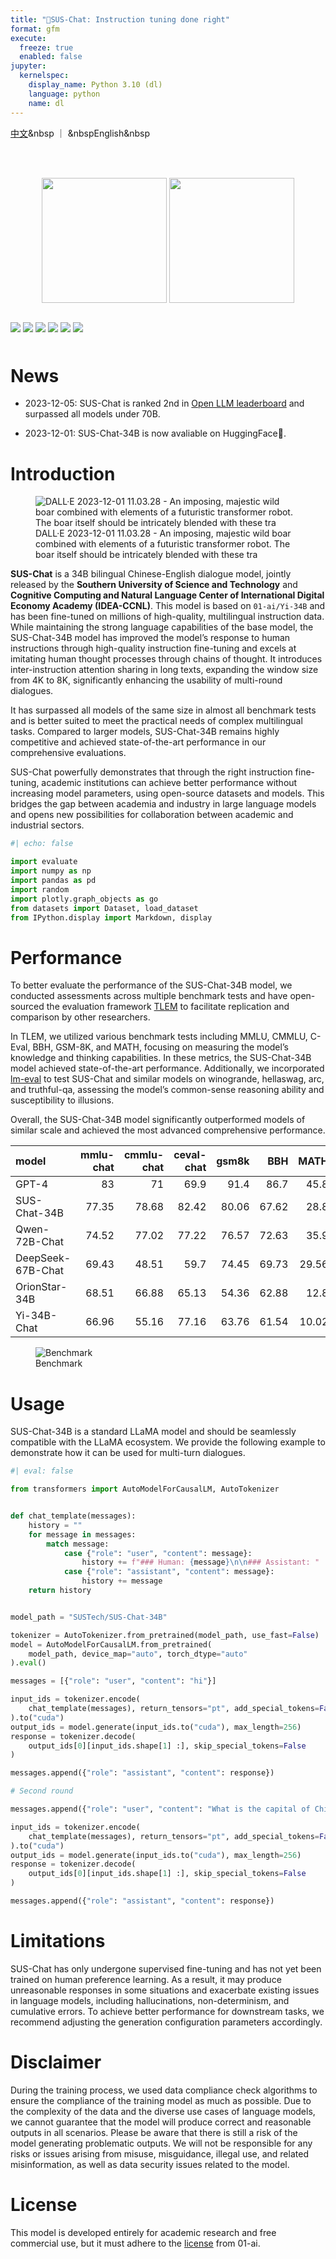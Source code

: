 ```yaml
---
title: "🐷SUS-Chat: Instruction tuning done right"
format: gfm
execute:
  freeze: true
  enabled: false
jupyter:
  kernelspec:
    display_name: Python 3.10 (dl)
    language: python
    name: dl
---
```


<p align="left">
    <a href="README_CN.md">中文</a>&nbsp ｜ &nbspEnglish&nbsp
</p>
<br><br>


<div align="center">

<p align="center">
<img src="https://github.com/SUSTech-IDEA/SUS-Chat/raw/main/assets/sustech.svg?sanitize=true" width="200px"> <img src="https://github.com/SUSTech-IDEA/SUS-Chat/raw/main/assets/ccnl.png?sanitize=true" width="200px">
</p>

<div style="display: inline-block;">
<a rel="noopener nofollow" href="https://github.com/SUSTech-IDEA/SUS-Chat/issues">
  <img src="https://img.shields.io/github/issues/SUSTech-IDEA/SUS-Chat?logo=github" style="margin: 0 0;">
</a>
</div>

<div style="display: inline-block;">
<a href="https://huggingface.co/SUSTech">
  <img src="https://img.shields.io/badge/%F0%9F%A4%97%20Hugging%20Face-SUSTech-blue" style="margin: 0 0;">
</a>
</div>

<div style="display: inline-block;">
<a rel="noopener nofollow" href="https://www.modelscope.cn/organization/sustc/">
  <img src="https://img.shields.io/badge/ModelScope-sustc-blue" style="margin: 0 0;">
</a>
</div>


<div style="display: inline-block;">
<a rel="noopener nofollow" href="https://github.com/SUSTech-IDEA/SUS-Chat/blob/main/LICENSE">
  <img src="https://img.shields.io/badge/Code_License-Apache_2.0-lightblue" style="margin: 0 0;">
</a>
</div>

<div style="display: inline-block;">
<a rel="noopener nofollow" href="https://github.com/01-ai/Yi/blob/main/MODEL_LICENSE_AGREEMENT.txt">
  <img src="https://img.shields.io/badge/Model_License-Model_Agreement-lightblue" style="margin: 0 0;">
</a>
</div>

<div style="display: inline-block;">
<a rel="noopener nofollow" href="mailto:oss@data.sustech.edu.cn">
  <img src="https://img.shields.io/badge/✉️-data@sustech.edu.cn-FFE01B" style="margin: 0 0;">
</a>
</div>

</div>

# News

- 2023-12-05: SUS-Chat is ranked 2nd in [Open LLM leaderboard](https://huggingface.co/spaces/HuggingFaceH4/open_llm_leaderboard) and surpassed all models under 70B.

- 2023-12-01: SUS-Chat-34B is now avaliable on HuggingFace🤗.

# Introduction

![DALL·E 2023-12-01 11.03.28 - An imposing, majestic wild boar combined with elements of a futuristic transformer robot. The boar itself should be intricately blended with these tra](https://hackmd.io/_uploads/HJlDtzhBa.png){#fig-sus}

**SUS-Chat** is a 34B bilingual Chinese-English dialogue model, jointly released by the **Southern University of Science and Technology** and **Cognitive Computing and Natural Language Center of International Digital Economy Academy (IDEA-CCNL)**. This model is based on `01-ai/Yi-34B` and has been fine-tuned on millions of high-quality, multilingual instruction data. While maintaining the strong language capabilities of the base model, the SUS-Chat-34B model has improved the model's response to human instructions through high-quality instruction fine-tuning and excels at imitating human thought processes through chains of thought. It introduces inter-instruction attention sharing in long texts, expanding the window size from 4K to 8K, significantly enhancing the usability of multi-round dialogues.

It has surpassed all models of the same size in almost all benchmark tests and is better suited to meet the practical needs of complex multilingual tasks. Compared to larger models, SUS-Chat-34B remains highly competitive and achieved state-of-the-art performance in our comprehensive evaluations.

SUS-Chat powerfully demonstrates that through the right instruction fine-tuning, academic institutions can achieve better performance without increasing model parameters, using open-source datasets and models. This bridges the gap between academia and industry in large language models and opens new possibilities for collaboration between academic and industrial sectors.


```python
#| echo: false

import evaluate
import numpy as np
import pandas as pd
import random
import plotly.graph_objects as go
from datasets import Dataset, load_dataset
from IPython.display import Markdown, display
```

# Performance

To better evaluate the performance of the SUS-Chat-34B model, we conducted assessments across multiple benchmark tests and have open-sourced the evaluation framework [TLEM](https://huggingface.co/spaces/SUSTech/tlem) to facilitate replication and comparison by other researchers.

In TLEM, we utilized various benchmark tests including MMLU, CMMLU, C-Eval, BBH, GSM-8K, and MATH, focusing on measuring the model's knowledge and thinking capabilities. In these metrics, the SUS-Chat-34B model achieved state-of-the-art performance. Additionally, we incorporated [lm-eval](https://github.com/EleutherAI/lm-evaluation-harness) to test SUS-Chat and similar models on winogrande, hellaswag, arc, and truthful-qa, assessing the model's common-sense reasoning ability and susceptibility to illusions.

Overall, the SUS-Chat-34B model significantly outperformed models of similar scale and achieved the most advanced comprehensive performance.

| model             | mmlu-chat | cmmlu-chat | ceval-chat | gsm8k |   BBH |  MATH | winogrande |   arc | hellaswag | truthfulqa | average |
|:------------------|----------:|-----------:|-----------:|------:|------:|------:|-----------:|------:|----------:|-----------:|--------:|
| GPT-4             |        83 |         71 |       69.9 |  91.4 |  86.7 |  45.8 |       87.5 |  94.5 |      91.4 |        nan | 80.1333 |
| SUS-Chat-34B      |     77.35 |      78.68 |      82.42 | 80.06 | 67.62 |  28.8 |      81.22 | 81.54 |     83.79 |      57.47 |  71.895 |
| Qwen-72B-Chat     |     74.52 |      77.02 |      77.22 | 76.57 | 72.63 |  35.9 |      80.58 | 81.29 |     87.02 |      50.64 |  71.339 |
| DeepSeek-67B-Chat |     69.43 |      48.51 |       59.7 | 74.45 | 69.73 | 29.56 |      76.09 |  82.1 |     86.06 |      56.37 |    65.2 |
| OrionStar-34B     |     68.51 |      66.88 |      65.13 | 54.36 | 62.88 |  12.8 |      77.27 | 80.19 |     84.54 |      53.24 |   62.58 |
| Yi-34B-Chat       |     66.96 |      55.16 |      77.16 | 63.76 | 61.54 | 10.02 |      76.64 | 70.66 |     82.29 |      54.57 |  61.876 |


![Benchmark](https://github.com/SUSTech-IDEA/SUS-Chat/raw/main/assets/radar.png){#fig-bench}

# Usage

SUS-Chat-34B is a standard LLaMA model and should be seamlessly compatible with the LLaMA ecosystem. We provide the following example to demonstrate how it can be used for multi-turn dialogues.

```python
#| eval: false

from transformers import AutoModelForCausalLM, AutoTokenizer


def chat_template(messages):
    history = ""
    for message in messages:
        match message:
            case {"role": "user", "content": message}:
                history += f"### Human: {message}\n\n### Assistant: "
            case {"role": "assistant", "content": message}:
                history += message
    return history


model_path = "SUSTech/SUS-Chat-34B"

tokenizer = AutoTokenizer.from_pretrained(model_path, use_fast=False)
model = AutoModelForCausalLM.from_pretrained(
    model_path, device_map="auto", torch_dtype="auto"
).eval()

messages = [{"role": "user", "content": "hi"}]

input_ids = tokenizer.encode(
    chat_template(messages), return_tensors="pt", add_special_tokens=False
).to("cuda")
output_ids = model.generate(input_ids.to("cuda"), max_length=256)
response = tokenizer.decode(
    output_ids[0][input_ids.shape[1] :], skip_special_tokens=False
)

messages.append({"role": "assistant", "content": response})

# Second round

messages.append({"role": "user", "content": "What is the capital of China?"})

input_ids = tokenizer.encode(
    chat_template(messages), return_tensors="pt", add_special_tokens=False
).to("cuda")
output_ids = model.generate(input_ids.to("cuda"), max_length=256)
response = tokenizer.decode(
    output_ids[0][input_ids.shape[1] :], skip_special_tokens=False
)

messages.append({"role": "assistant", "content": response})
```

# Limitations

SUS-Chat has only undergone supervised fine-tuning and has not yet been trained on human preference learning. As a result, it may produce unreasonable responses in some situations and exacerbate existing issues in language models, including hallucinations, non-determinism, and cumulative errors. To achieve better performance for downstream tasks, we recommend adjusting the generation configuration parameters accordingly.

# Disclaimer

During the training process, we used data compliance check algorithms to ensure the compliance of the training model as much as possible. Due to the complexity of the data and the diverse use cases of language models, we cannot guarantee that the model will produce correct and reasonable outputs in all scenarios. Please be aware that there is still a risk of the model generating problematic outputs. We will not be responsible for any risks or issues arising from misuse, misguidance, illegal use, and related misinformation, as well as data security issues related to the model.

# License

This model is developed entirely for academic research and free commercial use, but it must adhere to the [license](https://github.com/SUSTech-IDEA/SUS-Chat/blob/main/MODEL_LICENSE_AGREEMENT.txt) from 01-ai.



